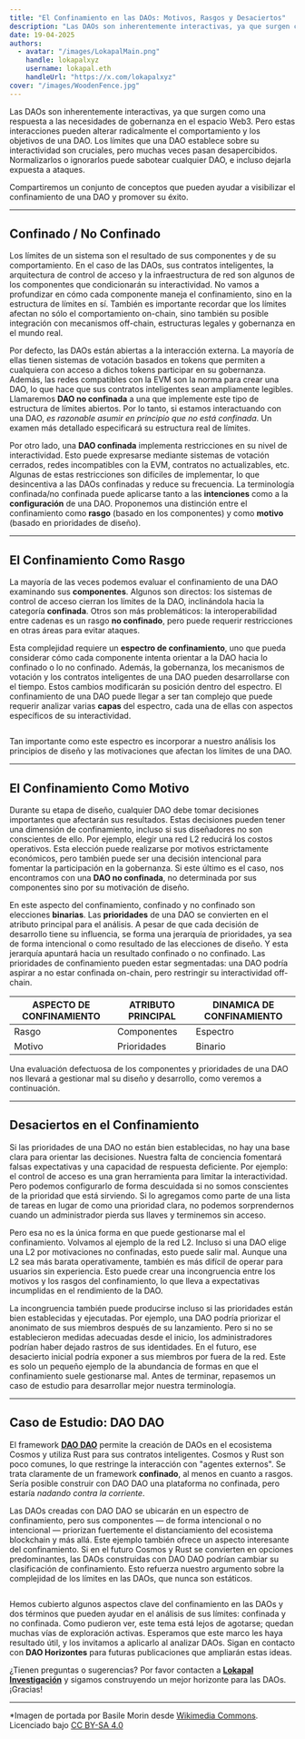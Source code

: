 ```yaml
---
title: "El Confinamiento en las DAOs: Motivos, Rasgos y Desaciertos"
description: "Las DAOs son inherentemente interactivas, ya que surgen como una respuesta a las necesidades de gobernanza en el espacio Web3. Pero estas interacciones pueden alterar radicalmente el comportamiento y los objetivos de una DAO."
date: 19-04-2025
authors:
  - avatar: "/images/LokapalMain.png"
    handle: lokapalxyz
    username: lokapal.eth
    handleUrl: "https://x.com/lokapalxyz"
cover: "/images/WoodenFence.jpg"
---
```


Las DAOs son inherentemente interactivas, ya que surgen como una respuesta a las necesidades de gobernanza en el espacio Web3. Pero estas interacciones pueden alterar radicalmente el comportamiento y los objetivos de una DAO. Los límites que una DAO establece sobre su interactividad son cruciales, pero muchas veces pasan desapercibidos. Normalizarlos o ignorarlos puede sabotear cualquier DAO, e incluso dejarla expuesta a ataques.

Compartiremos un conjunto de conceptos que pueden ayudar a visibilizar el confinamiento de una DAO y promover su éxito.

---

## Confinado / No Confinado

Los límites de un sistema son el resultado de sus componentes y de su comportamiento. En el caso de las DAOs, sus contratos inteligentes, la arquitectura de control de acceso y la infraestructura de red son algunos de los componentes que condicionarán su interactividad. No vamos a profundizar en cómo cada componente maneja el confinamiento, sino en la estructura de límites en sí. También es importante recordar que los límites afectan no sólo el comportamiento on-chain, sino también su posible integración con mecanismos off-chain, estructuras legales y gobernanza en el mundo real.

Por defecto, las DAOs están abiertas a la interacción externa. La mayoría de ellas tienen sistemas de votación basados en tokens que permiten a cualquiera con acceso a dichos tokens participar en su gobernanza. Además, las redes compatibles con la EVM son la norma para crear una DAO, lo que hace que sus contratos inteligentes sean ampliamente legibles. Llamaremos **DAO no confinada** a una que implemente este tipo de estructura de límites abiertos. Por lo tanto, si estamos interactuando con una DAO, *es razonable asumir en principio que no está confinada*. Un examen más detallado especificará su estructura real de límites.

Por otro lado, una **DAO confinada** implementa restricciones en su nivel de interactividad. Esto puede expresarse mediante sistemas de votación cerrados, redes incompatibles con la EVM, contratos no actualizables, etc. Algunas de estas restricciones son difíciles de implementar, lo que desincentiva a las DAOs confinadas y reduce su frecuencia. La terminología confinada/no confinada puede aplicarse tanto a las **intenciones** como a la **configuración** de una DAO. Proponemos una distinción entre el confinamiento como **rasgo** (basado en los componentes) y como **motivo** (basado en prioridades de diseño).

---

## El Confinamiento Como Rasgo

La mayoría de las veces podemos evaluar el confinamiento de una DAO examinando sus **componentes**. Algunos son directos: los sistemas de control de acceso cierran los límites de la DAO, inclinándola hacia la categoría **confinada**. Otros son más problemáticos: la interoperabilidad entre cadenas es un rasgo **no confinado**, pero puede requerir restricciones en otras áreas para evitar ataques.

Esta complejidad requiere un **espectro de confinamiento**, uno que pueda considerar cómo cada componente intenta orientar a la DAO hacia lo confinado o lo no confinado. Además, la gobernanza, los mecanismos de votación y los contratos inteligentes de una DAO pueden desarrollarse con el tiempo. Estos cambios modificarán su posición dentro del espectro. El confinamiento de una DAO puede llegar a ser tan complejo que puede requerir analizar varias **capas** del espectro, cada una de ellas con aspectos específicos de su interactividad.

<Image
  src="/images/espectro-de-confinamiento.png"
  alt=""
  width={3840}
  height={3840}
  className="mx-auto"
/>

Tan importante como este espectro es incorporar a nuestro análisis los principios de diseño y las motivaciones que afectan los límites de una DAO.

---

## El Confinamiento Como Motivo

Durante su etapa de diseño, cualquier DAO debe tomar decisiones importantes que afectarán sus resultados. Estas decisiones pueden tener una dimensión de confinamiento, incluso si sus diseñadores no son conscientes de ello. Por ejemplo, elegir una red L2 reducirá los costos operativos. Esta elección puede realizarse por motivos estrictamente económicos, pero también puede ser una decisión intencional para fomentar la participación en la gobernanza. Si este último es el caso, nos encontramos con una **DAO no confinada**, no determinada por sus componentes sino por su motivación de diseño.

En este aspecto del confinamiento, confinado y no confinado son elecciones **binarias**. Las **prioridades** de una DAO se convierten en el atributo principal para el análisis. A pesar de que cada decisión de desarrollo tiene su influencia, se forma una jerarquía de prioridades, ya sea de forma intencional o como resultado de las elecciones de diseño. Y esta jerarquía apuntará hacia un resultado confinado o no confinado. Las prioridades de confinamiento pueden estar segmentadas: una DAO podría aspirar a no estar confinada on-chain, pero restringir su interactividad off-chain.

| **ASPECTO DE CONFINAMIENTO** | **ATRIBUTO PRINCIPAL** | **DINAMICA DE CONFINAMIENTO** |
|---|---|---|
| Rasgo | Componentes | Espectro |
| Motivo | Prioridades | Binario |

Una evaluación defectuosa de los componentes y prioridades de una DAO nos llevará a gestionar mal su diseño y desarrollo, como veremos a continuación.

---

## Desaciertos en el Confinamiento 

Si las prioridades de una DAO no están bien establecidas, no hay una base clara para orientar las decisiones. Nuestra falta de conciencia fomentará falsas expectativas y una capacidad de respuesta deficiente. Por ejemplo: el control de acceso es una gran herramienta para limitar la interactividad. Pero podemos configurarlo de forma descuidada si no somos conscientes de la prioridad que está sirviendo. Si lo agregamos como parte de una lista de tareas en lugar de como una prioridad clara, no podemos sorprendernos cuando un administrador pierda sus llaves y terminemos sin acceso.

Pero esa no es la única forma en que puede gestionarse mal el confinamiento. Volvamos al ejemplo de la red L2. Incluso si una DAO elige una L2 por motivaciones no confinadas, esto puede salir mal. Aunque una L2 sea más barata operativamente, también es más difícil de operar para usuarios sin experiencia. Esto puede crear una incongruencia entre los motivos y los rasgos del confinamiento, lo que lleva a expectativas incumplidas en el rendimiento de la DAO.

La incongruencia también puede producirse incluso si las prioridades están bien establecidas y ejecutadas. Por ejemplo, una DAO podría priorizar el anonimato de sus miembros después de su lanzamiento. Pero si no se establecieron medidas adecuadas desde el inicio, los administradores podrían haber dejado rastros de sus identidades. En el futuro, ese desacierto inicial podría exponer a sus miembros por fuera de la red. Este es solo un pequeño ejemplo de la abundancia de formas en que el confinamiento suele gestionarse mal. Antes de terminar, repasemos un caso de estudio para desarrollar mejor nuestra terminología.

---

## Caso de Estudio: DAO DAO

El framework [**DAO DAO**](https://daodao.zone/) permite la creación de DAOs en el ecosistema Cosmos y utiliza Rust para sus contratos inteligentes. Cosmos y Rust son poco comunes, lo que restringe la interacción con "agentes externos". Se trata claramente de un framework **confinado**, al menos en cuanto a rasgos. Sería posible construir con DAO DAO una plataforma no confinada, pero estaría *nadando contra la corriente*.

Las DAOs creadas con DAO DAO se ubicarán en un espectro de confinamiento, pero sus componentes — de forma intencional o no intencional — priorizan fuertemente el distanciamiento del ecosistema blockchain y más allá. Este ejemplo también ofrece un aspecto interesante del confinamiento. Si en el futuro Cosmos y Rust se convierten en opciones predominantes, las DAOs construidas con DAO DAO podrían cambiar su clasificación de confinamiento. Esto refuerza nuestro argumento sobre la complejidad de los límites en las DAOs, que nunca son estáticos.

<Image
  src="/images/banner-purple.png"
  alt=""
  width={1580}
  height={140}
/>

Hemos cubierto algunos aspectos clave del confinamiento en las DAOs y dos términos que pueden ayudar en el análisis de sus límites: confinada y no confinada. Como pudieron ver, este tema está lejos de agotarse; quedan muchas vías de exploración activas. Esperamos que este marco les haya resultado útil, y los invitamos a aplicarlo al analizar DAOs. Sigan en contacto con **DAO Horizontes** para futuras publicaciones que ampliarán estas ideas.

¿Tienen preguntas o sugerencias? Por favor contacten a [**Lokapal Investigación**](../../contacto/) y sigamos construyendo un mejor horizonte para las DAOs. ¡Gracias!

---

*Imagen de portada por Basile Morin desde [Wikimedia Commons](https://commons.wikimedia.org/wiki/File:Wooden_fence_in_Si_Phan_Don.jpg). Licenciado bajo [CC BY-SA 4.0](https://creativecommons.org/licenses/by-sa/4.0/)
